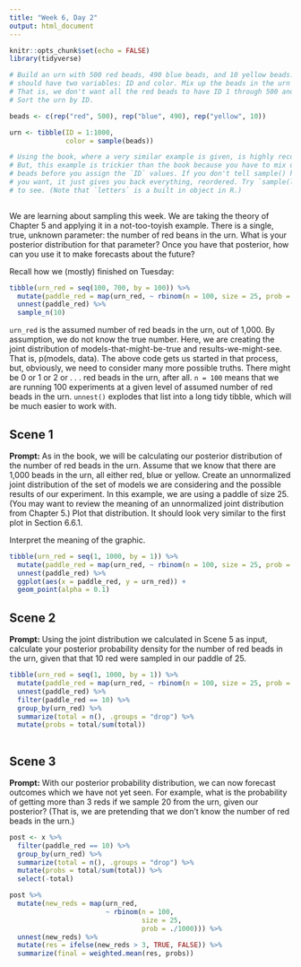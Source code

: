 ```yaml
---
title: "Week 6, Day 2"
output: html_document
---
```


```r
knitr::opts_chunk$set(echo = FALSE)
library(tidyverse)

# Build an urn with 500 red beads, 490 blue beads, and 10 yellow beads. The urn
# should have two variables: ID and color. Mix up the beads in the urn randomly.
# That is, we don't want all the red beads to have ID 1 through 500 and so on.
# Sort the urn by ID.

beads <- c(rep("red", 500), rep("blue", 490), rep("yellow", 10))

urn <- tibble(ID = 1:1000,
              color = sample(beads))

# Using the book, where a very similar example is given, is highly recommended.
# But, this example is trickier than the book because you have to mix up the
# beads before you assign the `ID` values. If you don't tell sample() how many
# you want, it just gives you back everything, reordered. Try `sample(letters)`
# to see. (Note that `letters` is a built in object in R.)
              
```

We are learning about sampling this week. We are taking the theory of Chapter 5 and applying it in a not-too-toyish example. There is a single, true, unknown parameter: the number of red beans in the urn. What is your posterior distribution for that parameter? Once you have that posterior, how can you use it to make forecasts about the future? 

Recall how we (mostly) finished on Tuesday:

```r
tibble(urn_red = seq(100, 700, by = 100)) %>% 
  mutate(paddle_red = map(urn_red, ~ rbinom(n = 100, size = 25, prob = ./1000))) %>% 
  unnest(paddle_red) %>% 
  sample_n(10)
```

`urn_red` is the assumed number of red beads in the urn, out of 1,000. By assumption, we do not know the true number. Here, we are creating the joint distribution of models-that-might-be-true and results-we-might-see. That is, p(models, data). The above code gets us started in that process, but, obviously, we need to consider many more possible truths. There might be 0 or 1 or 2 or . . . red beads in the urn, after all. `n = 100` means that we are running 100 experiments at a given level of assumed number of red beads in the urn. `unnest()` explodes that list into a long tidy tibble, which will be much easier to work with.



## Scene 1

**Prompt:** As in the book, we will be calculating our posterior distribution of the number of red beads in the urn. Assume that we know that there are 1,000 beads in the urn, all either red, blue or yellow. Create an unnormalized joint distribution of the set of models we are considering and the possible results of our experiment. In this example, we are using a paddle of size 25. (You may want to review the meaning of an unnormalized joint distribution from Chapter 5.) Plot that distribution. It should look very similar to the first plot in Section 6.6.1.

Interpret the meaning of the graphic.


```r

tibble(urn_red = seq(1, 1000, by = 1)) %>% 
  mutate(paddle_red = map(urn_red, ~ rbinom(n = 100, size = 25, prob = ./1000))) %>% 
  unnest(paddle_red) %>%
  ggplot(aes(x = paddle_red, y = urn_red)) +
  geom_point(alpha = 0.1)
```


## Scene 2

**Prompt:** Using the joint distribution we calculated in Scene 5 as input, calculate your posterior probability density for the number of red beads in the urn, given that that 10 red were sampled in our paddle of 25.

```r
tibble(urn_red = seq(1, 1000, by = 1)) %>% 
  mutate(paddle_red = map(urn_red, ~ rbinom(n = 100, size = 25, prob = ./1000))) %>% 
  unnest(paddle_red) %>%
  filter(paddle_red == 10) %>%
  group_by(urn_red) %>%
  summarize(total = n(), .groups = "drop") %>%
  mutate(probs = total/sum(total))
  
```



## Scene 3

**Prompt:** With our posterior probability distribution, we can now forecast outcomes which we have not yet seen. For example, what is the probability of getting more than 3 reds if we sample 20 from the urn, given our posterior? (That is, we are pretending that we don't know the number of red beads in the urn.)

```r
post <- x %>%
  filter(paddle_red == 10) %>%
  group_by(urn_red) %>%
  summarize(total = n(), .groups = "drop") %>%
  mutate(probs = total/sum(total)) %>%
  select(-total)

post %>%
  mutate(new_reds = map(urn_red, 
                        ~ rbinom(n = 100, 
                                 size = 25, 
                                 prob = ./1000))) %>%
  unnest(new_reds) %>%
  mutate(res = ifelse(new_reds > 3, TRUE, FALSE)) %>%
  summarize(final = weighted.mean(res, probs))
  
```

